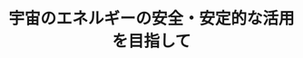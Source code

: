 ﻿---
title: "宇宙のエネルギーの安全・安定的な活用を目指して"
category: "工学院"
vol: "14"
interviewee: "藤家・小澤 "
url: ""
tags: []
pdf: "14-2.pdf"
career: ""
preface: "------------"
---
